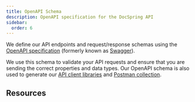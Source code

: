 ```yaml
---
title: OpenAPI Schema
description: OpenAPI specification for the DocSpring API
sidebar:
  order: 6
---
```



We define our API endpoints and request/response schemas using the [OpenAPI specification](https://swagger.io/docs/specification/about/) (formerly known as [Swagger](https://swagger.io/)).

<LinkCard
  title="OpenAPI Schema (openapi.json)"
  href="https://docspring.com/api-docs/v1/openapi.json"
  description="View DocSpring's OpenAPI schema"
/>

We use this schema to validate your API requests and ensure that you are sending the correct properties
and data types. Our OpenAPI schema is also used to generate our [API client libraries](/docs/api-guide/autogenerated-api-clients/)
and [Postman collection](/docs/api-guide/postman/).

## Resources

<LinkCard
  title="Autogenerated API Clients"
  href="/docs/api-guide/autogenerated-api-clients/"
  description="Generate your own API client from our schema using OpenAPI Generator"
/>

<LinkCard
  title="Postman Collection"
  href="https://postman.docspring.com/"
  description="Try out our API endpoints using Postman"
/>
